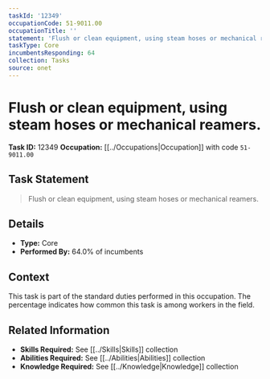 ```yaml
---
taskId: '12349'
occupationCode: 51-9011.00
occupationTitle: ''
statement: 'Flush or clean equipment, using steam hoses or mechanical reamers.'
taskType: Core
incumbentsResponding: 64
collection: Tasks
source: onet
---
```

# Flush or clean equipment, using steam hoses or mechanical reamers.

**Task ID:** 12349
**Occupation:** [[../Occupations|Occupation]] with code `51-9011.00`

## Task Statement

> Flush or clean equipment, using steam hoses or mechanical reamers.

## Details

- **Type:** Core
- **Performed By:** 64.0% of incumbents

## Context

This task is part of the standard duties performed in this occupation. The percentage indicates how common this task is among workers in the field.

## Related Information

- **Skills Required:** See [[../Skills|Skills]] collection
- **Abilities Required:** See [[../Abilities|Abilities]] collection
- **Knowledge Required:** See [[../Knowledge|Knowledge]] collection

